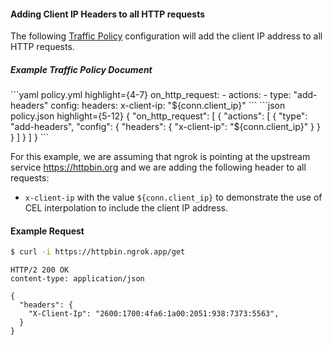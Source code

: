 

#### Adding Client IP Headers to all HTTP requests

The following [Traffic Policy](/docs/traffic-policy/)
configuration will add the client IP address to all HTTP requests.

##### Example Traffic Policy Document

<CodeGroup>
```yaml policy.yml highlight={4-7}
on_http_request:
  - actions:
    - type: "add-headers"
    config:
    headers:
    x-client-ip: "${conn.client_ip}"
```
```json policy.json highlight={5-12}
{
  "on_http_request": [
    {
      "actions": [
        {
          "type": "add-headers",
          "config": {
            "headers": {
              "x-client-ip": "${conn.client_ip}"
            }
          }
        }
      ]
    }
  ]
}
```
</CodeGroup>

For this example, we are assuming that ngrok is pointing at the upstream service
https://httpbin.org and we are adding the following header to all requests:

- `x-client-ip` with the value `${conn.client_ip}` to demonstrate the use of
  CEL interpolation to include the client IP address.

#### Example Request

```bash
$ curl -i https://httpbin.ngrok.app/get
```

```http
HTTP/2 200 OK
content-type: application/json

{
  "headers": {
    "X-Client-Ip": "2600:1700:4fa6:1a00:2051:938:7373:5563",
  }
}
```
